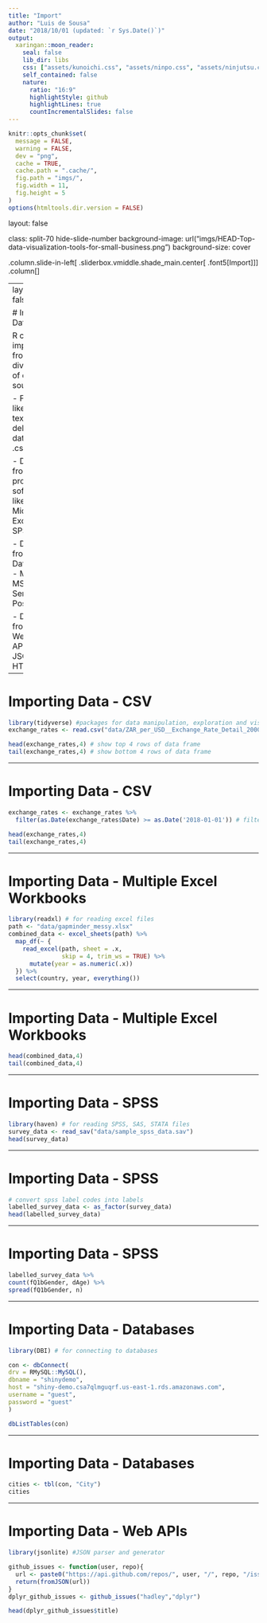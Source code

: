 ```yaml
---
title: "Import"
author: "Luis de Sousa"
date: "2018/10/01 (updated: `r Sys.Date()`)"
output:
  xaringan::moon_reader:
    seal: false
    lib_dir: libs
    css: ["assets/kunoichi.css", "assets/ninpo.css", "assets/ninjutsu.css"]
    self_contained: false
    nature:
      ratio: "16:9"
      highlightStyle: github
      highlightLines: true
      countIncrementalSlides: false
---
```


```r
knitr::opts_chunk$set(
  message = FALSE,
  warning = FALSE,
  dev = "png",
  cache = TRUE,
  cache.path = ".cache/",
  fig.path = "imgs/",
  fig.width = 11,
  fig.height = 5
)
options(htmltools.dir.version = FALSE)
```

layout: false

class: split-70 hide-slide-number
background-image: url("imgs/HEAD-Top-data-visualization-tools-for-small-business.png")
background-size: cover

.column.slide-in-left[
.sliderbox.vmiddle.shade_main.center[
.font5[Import]]]
.column[
]

---
layout: false

# Importing Data

R can import data from a diverse set of data sources:

- Flat files like plain text and delimited data - .txt, .csv, .tsv

- Data files from proprietary software like - Microsoft Excel, SPSS, SAS

- Directly from Databases - MySQL, MS SQL Server, PostgreSQL

- Directly from the Web - APIs, JSON, HTML

---

# Importing Data - CSV

```r
library(tidyverse) #packages for data manipulation, exploration and visualization that share a common design philosophy
exchange_rates <- read.csv("data/ZAR_per_USD__Exchange_Rate_Detail_2000_to_2018-10.csv") # import all ZAR USD exchange rates from 2000 to 2018-10-08

head(exchange_rates,4) # show top 4 rows of data frame
tail(exchange_rates,4) # show bottom 4 rows of data frame
```

---

# Importing Data - CSV

```r
exchange_rates <- exchange_rates %>%
  filter(as.Date(exchange_rates$Date) >= as.Date('2018-01-01')) # filter for 2018 exchange rates

head(exchange_rates,4)
tail(exchange_rates,4)
```

---

# Importing Data - Multiple Excel Workbooks

```r
library(readxl) # for reading excel files
path <- "data/gapminder_messy.xlsx"
combined_data <- excel_sheets(path) %>% 
  map_df(~ {
    read_excel(path, sheet = .x, 
               skip = 4, trim_ws = TRUE) %>% 
      mutate(year = as.numeric(.x))
  }) %>% 
  select(country, year, everything())
```

---

# Importing Data - Multiple Excel Workbooks

```r
head(combined_data,4)
tail(combined_data,4)
```

---

# Importing Data - SPSS

```r
library(haven) # for reading SPSS, SAS, STATA files
survey_data <- read_sav("data/sample_spss_data.sav")
head(survey_data)
```

---

# Importing Data - SPSS

```r
# convert spss label codes into labels
labelled_survey_data <- as_factor(survey_data)
head(labelled_survey_data)
```

---

# Importing Data - SPSS

```r
labelled_survey_data %>% 
count(fQ1bGender, dAge) %>% 
spread(fQ1bGender, n)
```

---

# Importing Data - Databases

```r
library(DBI) # for connecting to databases

con <- dbConnect(
drv = RMySQL::MySQL(),
dbname = "shinydemo",
host = "shiny-demo.csa7qlmguqrf.us-east-1.rds.amazonaws.com",
username = "guest",
password = "guest"
)

dbListTables(con)
```

---

# Importing Data - Databases

```r

cities <- tbl(con, "City")
cities
```

---

# Importing Data - Web APIs

```r
library(jsonlite) #JSON parser and generator

github_issues <- function(user, repo){
  url <- paste0("https://api.github.com/repos/", user, "/", repo, "/issues")
  return(fromJSON(url))
}
dplyr_github_issues <- github_issues("hadley","dplyr")

head(dplyr_github_issues$title)
```